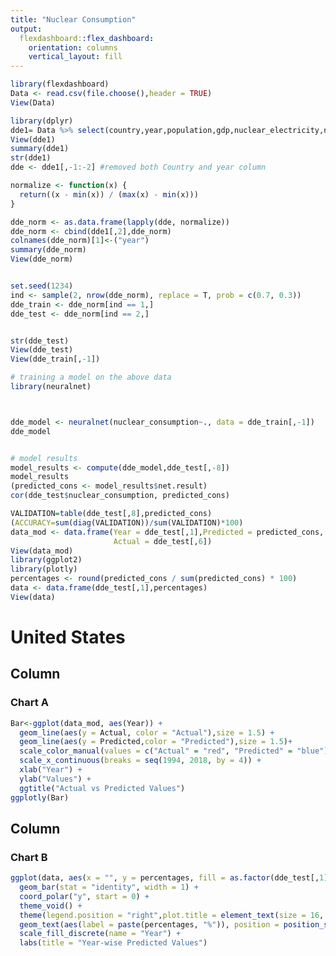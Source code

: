 ---
title: "Nuclear Consumption"
output: 
  flexdashboard::flex_dashboard:
    orientation: columns
    vertical_layout: fill
---

```{r setup, include=FALSE}
library(flexdashboard)
Data <- read.csv(file.choose(),header = TRUE)
View(Data)

library(dplyr)
dde1= Data %>% select(country,year,population,gdp,nuclear_electricity,nuclear_cons_change_twh,nuclear_share_elec,nuclear_share_energy,nuclear_consumption) %>% filter(country == "United States" & year >= 1985 & year <=2018)
View(dde1)
summary(dde1)
str(dde1)
dde <- dde1[,-1:-2] #removed both Country and year column

normalize <- function(x) {
  return((x - min(x)) / (max(x) - min(x)))
}

dde_norm <- as.data.frame(lapply(dde, normalize))
dde_norm <- cbind(dde1[,2],dde_norm)
colnames(dde_norm)[1]<-("year")
summary(dde_norm)
View(dde_norm)


set.seed(1234)
ind <- sample(2, nrow(dde_norm), replace = T, prob = c(0.7, 0.3))
dde_train <- dde_norm[ind == 1,]
dde_test <- dde_norm[ind == 2,]


str(dde_test)
View(dde_test)
View(dde_train[,-1])

# training a model on the above data
library(neuralnet)



dde_model <- neuralnet(nuclear_consumption~., data = dde_train[,-1])
dde_model


# model results
model_results <- compute(dde_model,dde_test[,-8])
model_results 
(predicted_cons <- model_results$net.result)
cor(dde_test$nuclear_consumption, predicted_cons)

VALIDATION=table(dde_test[,8],predicted_cons)
(ACCURACY=sum(diag(VALIDATION))/sum(VALIDATION)*100)
data_mod <- data.frame(Year = dde_test[,1],Predicted = predicted_cons,
                       Actual = dde_test[,6])
View(data_mod)
library(ggplot2)
library(plotly)
percentages <- round(predicted_cons / sum(predicted_cons) * 100)
data <- data.frame(dde_test[,1],percentages)
View(data)
```

# United States

Column {data-width=500}
-----------------------------------------------------------------------

### Chart A

```{r}
Bar<-ggplot(data_mod, aes(Year)) +  
  geom_line(aes(y = Actual, color = "Actual"),size = 1.5) +
  geom_line(aes(y = Predicted,color = "Predicted"),size = 1.5)+
  scale_color_manual(values = c("Actual" = "red", "Predicted" = "blue"))+
  scale_x_continuous(breaks = seq(1994, 2018, by = 4)) +
  xlab("Year") +
  ylab("Values") +
  ggtitle("Actual vs Predicted Values")
ggplotly(Bar)

```

Column {data-width=500}
-----------------------------------------------------------------------


### Chart B

```{r}
ggplot(data, aes(x = "", y = percentages, fill = as.factor(dde_test[,1]))) +
  geom_bar(stat = "identity", width = 1) +
  coord_polar("y", start = 0) +
  theme_void() +
  theme(legend.position = "right",plot.title = element_text(size = 16, face = "bold", color = "violet",hjust = 0.5)) +
  geom_text(aes(label = paste(percentages, "%")), position = position_stack(vjust = 0.5)) +
  scale_fill_discrete(name = "Year") + 
  labs(title = "Year-wise Predicted Values")
```

